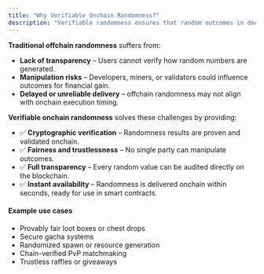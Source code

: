 ```yaml
---
title: "Why Verifiable Onchain Randomness?"
description: "Verifiable randomness ensures that random outcomes in decentralized applications are **fair, transparent, and tamper-proof**"
---
```


**Traditional offchain randomness** suffers from:

- **Lack of transparency** – Users cannot verify how random numbers are generated.
- **Manipulation risks** – Developers, miners, or validators could influence outcomes for financial gain.
- **Delayed or unreliable delivery** – offchain randomness may not align with onchain execution timing.

**Verifiable onchain randomness** solves these challenges by providing:

- ✅ **Cryptographic verification** – Randomness results are proven and validated onchain.
- ✅ **Fairness and trustlessness** – No single party can manipulate outcomes.
- ✅ **Full transparency** – Every random value can be audited directly on the blockchain.
- ✅ **Instant availability** – Randomness is delivered onchain within seconds, ready for use in smart contracts.

#### Example use cases

- Provably fair loot boxes or chest drops
- Secure gacha systems
- Randomized spawn or resource generation
- Chain-verified PvP matchmaking
- Trustless raffles or giveaways
